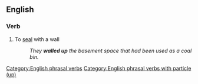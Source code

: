 ==English==

===Verb===
{{en-verb|*}}

# To [[seal]] with a wall
#: ''They '''walled up''' the basement space that had been used as a coal bin.''

[[Category:English phrasal verbs]]
[[Category:English phrasal verbs with particle (up)]]